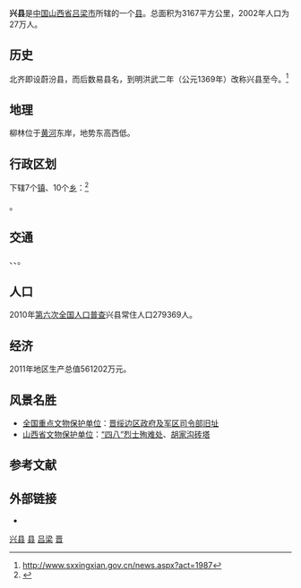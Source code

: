 {{coord|38|27|45|N|111|07|38|E|display=title}}
{{Infobox China County
|Belong = [[山西省|山西省]][[吕梁市|吕梁市]]
}}

'''兴县'''是[[中国|中国]][[山西省|山西省]][[吕梁市|吕梁市]]所辖的一个[[县|县]]。总面积为3167平方公里，2002年人口为27万人。

== 历史 ==
北齐即设蔚汾县，而后数易县名，到明洪武二年（公元1369年）改称兴县至今。<ref>http://www.sxxingxian.gov.cn/news.aspx?act=1987{{Dead link|date=2019年5月 |bot=InternetArchiveBot |fix-attempted=yes }}</ref>

== 地理 ==
柳林位于[[黄河|黄河]]东岸，地势东高西低。

== 行政区划 ==
{{PAGENAMEBASE}}下辖7个[[行政建制镇|镇]]、10个[[乡_(中华人民共和国)|乡]]：<ref>{{PRC admin/ref sgc|14/11/23/000/000}}</ref>

{{PRC admin/children|14/11/23/000/000}}。

== 交通 ==
{{中国国道名|337}}、{{中国省道名|218|P=山西}}、{{中国省道名|313|P=山西}}。

== 人口 ==
2010年[[第六次全国人口普查|第六次全国人口普查]]兴县常住人口279369人。

== 经济 ==
2011年地区生产总值561202万元。

== 风景名胜 ==
* [[全国重点文物保护单位|全国重点文物保护单位]]：[[晋绥边区政府及军区司令部旧址|晋绥边区政府及军区司令部旧址]]
* [[山西省文物保护单位|山西省文物保护单位]]：[[“四八”烈士殉难处|“四八”烈士殉难处]]、[[胡家沟砖塔|胡家沟砖塔]]

== 参考文献 ==
{{reflist}}

== 外部链接 ==
* {{Official website|http://www.sxxingxian.gov.cn/|name=兴县人民政府门户网站}}

{{兴县行政区划}}
{{吕梁市行政区划}}
{{山西行政区划}}
{{国家级贫困县|前}}

[[Category:兴县|]]
[[Category:吕梁区县市|县]]
[[Category:山西省县份|吕梁]]
[[Category:原国家级贫困县|晋]]